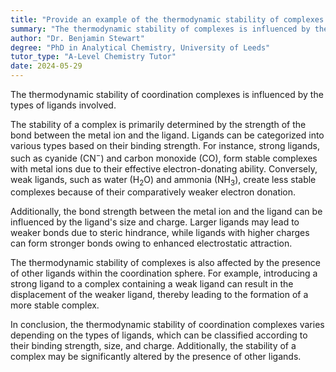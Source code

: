 ```yaml
---
title: "Provide an example of the thermodynamic stability of complexes with different types of ligands"
summary: "The thermodynamic stability of complexes is influenced by the type of ligands involved, indicating that ligand characteristics play a crucial role in complex stability."
author: "Dr. Benjamin Stewart"
degree: "PhD in Analytical Chemistry, University of Leeds"
tutor_type: "A-Level Chemistry Tutor"
date: 2024-05-29
---
```


The thermodynamic stability of coordination complexes is influenced by the types of ligands involved.

The stability of a complex is primarily determined by the strength of the bond between the metal ion and the ligand. Ligands can be categorized into various types based on their binding strength. For instance, strong ligands, such as cyanide ($\text{CN}^-$) and carbon monoxide ($\text{CO}$), form stable complexes with metal ions due to their effective electron-donating ability. Conversely, weak ligands, such as water ($\text{H}_2\text{O}$) and ammonia ($\text{NH}_3$), create less stable complexes because of their comparatively weaker electron donation.

Additionally, the bond strength between the metal ion and the ligand can be influenced by the ligand's size and charge. Larger ligands may lead to weaker bonds due to steric hindrance, while ligands with higher charges can form stronger bonds owing to enhanced electrostatic attraction.

The thermodynamic stability of complexes is also affected by the presence of other ligands within the coordination sphere. For example, introducing a strong ligand to a complex containing a weak ligand can result in the displacement of the weaker ligand, thereby leading to the formation of a more stable complex.

In conclusion, the thermodynamic stability of coordination complexes varies depending on the types of ligands, which can be classified according to their binding strength, size, and charge. Additionally, the stability of a complex may be significantly altered by the presence of other ligands.
    